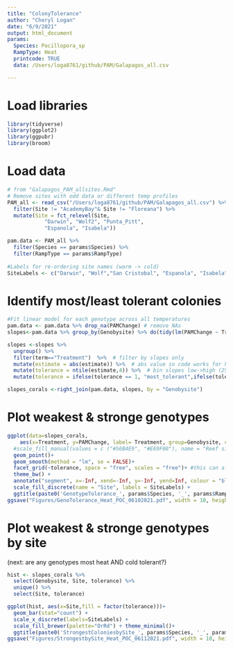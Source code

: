 ```yaml
---
title: "ColonyTolerance"
author: "Cheryl Logan"
date: "6/9/2021"
output: html_document
params:
  Species: Pocillopora_sp
  RampType: Heat
  printcode: TRUE
  data: /Users/loga8761/github/PAM/Galapagos_all.csv

---
```


# Load libraries
```r
library(tidyverse)
library(ggplot2)
library(ggpubr)
library(broom)
```

# Load data 
```r
# from "Galapagos_PAM_allsites.Rmd"
# Remove sites with odd data or different temp profiles
PAM_all <- read_csv("/Users/loga8761/github/PAM/Galapagos_all.csv") %>%
  filter(Site != "AcademyBay"& Site != "Floreana") %>%
  mutate(Site = fct_relevel(Site, 
            "Darwin", "Wolf2", "Punta_Pitt", 
            "Espanola", "Isabela"))  

pam.data <- PAM_all %>%
  filter(Species == params$Species) %>%
  filter(RampType == params$RampType) 
  
#Labels for re-ordering site names (warm -> cold)
SiteLabels <- c("Darwin", "Wolf","San Cristobal", "Espanola", "Isabela")
```

# Identify most/least tolerant colonies
```r
#Fit linear model for each genotype across all temperatures
pam.data <- pam.data %>% drop_na(PAMChange) # remove NAs
slopes<-pam.data %>% group_by(Genobysite) %>% do(tidy(lm(PAMChange ~ Treatment, .)))

slopes <-slopes %>%
  ungroup() %>%
  filter(term=="Treatment")  %>%  # filter by slopes only
  mutate(estimate = abs(estimate)) %>%  # abs value so code works for heat/cold 
  mutate(tolerance = ntile(estimate,4)) %>%  # bin slopes low->high (25:50:25)
  mutate(tolerance = ifelse(tolerance == 1, "most_tolerant",ifelse(tolerance == 4,"least_tolerant","moderate") ))

slopes_corals <-right_join(pam.data, slopes, by = "Genobysite")
```

# Plot weakest & stronge genotypes
```r
ggplot(data=slopes_corals, 
    aes(x=Treatment, y=PAMChange, label= Treatment, group=Genobysite, color=Site)) +
  #scale_fill_manual(values = c ("#56B4E9", "#E69F00"), name = "Reef site") +
  geom_point()+
  geom_smooth(method = "lm", se = FALSE)+
  facet_grid(~tolerance, space = "free", scales = "free")+ #this can also be used but rows and columns have to be specified -> facet_grid(. ~ experiment)
  theme_bw() +
  annotate("segment", x=-Inf, xend=-Inf, y=-Inf, yend=Inf, colour = "black", size=2)+
  scale_fill_discrete(name = "Site", labels = SiteLabels) +
  ggtitle(paste0('GenotypeTolerance_', params$Species, '_', params$RampType)) 
ggsave("Figures/GenoTolerance_Heat_POC_06102021.pdf", width = 10, height = 6)
```

# Plot weakest & stronge genotypes by site

(next: are any genotypes most heat AND cold tolerant?)
```r
hist <- slopes_corals %>%
  select(Genobysite, Site, tolerance) %>%
  unique() %>%
  select(Site, tolerance) 

ggplot(hist, aes(x=Site,fill = factor(tolerance)))+
  geom_bar(stat="count") +
  scale_x_discrete(labels=SiteLabels) +
  scale_fill_brewer(palette="OrRd") + theme_minimal()+
  ggtitle(paste0('StrongestColoniesbySite_', params$Species, '_', params$RampType)) 
ggsave("Figures/StrongestbySite_Heat_POC_06112021.pdf", width = 10, height = 6)
```